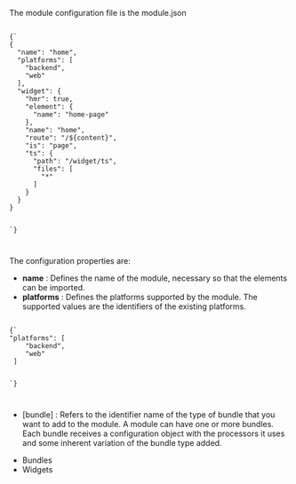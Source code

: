 
<Title>Module configuration</Title>

The module configuration file is the module.json

<Code>
{`
{
  "name": "home",
  "platforms": [
    "backend",
    "web"
  ],
  "widget": {
    "hmr": true,
    "element": {
      "name": "home-page"
    },
    "name": "home",
    "route": "/${content}",
    "is": "page",
    "ts": {
      "path": "/widget/ts",
      "files": [
        "*"
      ]
    }
  }
}

`}

</Code>

The configuration properties are:

-   **name** <string> : Defines the name of the module, necessary so that the elements can be imported.
-   **platforms** <array> : Defines the <Link to="/concepts/platforms">platforms</Link> supported by the module. The supported values are the identifiers of the existing platforms.

<Code>
{`
"platforms": [
    "backend",
    "web"
 ]

`}

</Code>

-   [bundle] <Link to="/module#bundle"><bundle></Link>: Refers to the identifier name of the type of bundle that you want to add to the module. A module can have one or more bundles. Each bundle receives a configuration object with the processors it uses and some inherent variation of the bundle type added.

-   <Link to="/docs/bundles">Bundles</Link>
-   <Link to="/docs/widgets">Widgets</Link>
